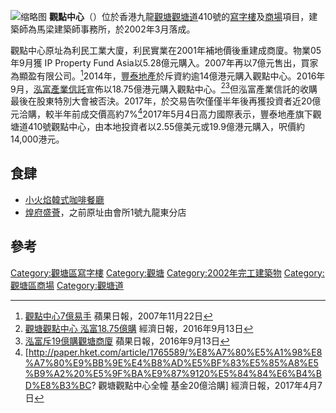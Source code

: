{{Notability Unreferenced |time=2018-03-28T14:46:21+00:00}}
{{Coord|22.312912|114.22421199999997|region:HK_type:landmark|display=title}}
[[File:Kwun_Tong_View_Building_2014.jpg|缩略图]]
'''觀點中心'''（{{lang-en|Kwun Tong View}}）位於香港九龍[[觀塘|觀塘]][[觀塘道|觀塘道]]410號的[[寫字樓|寫字樓]]及[[商場|商場]]項目，建築師為馬梁建築師事務所，於2002年3月落成。

觀點中心原址為利民工業大廈，利民實業在2001年補地價後重建成商廈。物業05年9月獲 IP Property Fund Asia以5.28億元購入。2007年再以7億元售出，買家為顯盈有限公司。<ref>[http://hk.apple.nextmedia.com/financeestate/art/20071122/10448449 觀點中心7億易手] {{Wayback|url=http://hk.apple.nextmedia.com/financeestate/art/20071122/10448449 |date=20170816060402 }} 蘋果日報，2007年11月22日</ref>2014年，[[豐泰地產|豐泰地產]]於斥資約逾14億港元購入觀點中心。2016年9月，[[泓富產業信託|泓富產業信託]]宣佈以18.75億港元購入觀點中心。<ref>[https://hk.finance.yahoo.com/news/%E8%A7%80%E5%A1%98%E8%A7%80%E9%BB%9E%E4%B8%AD%E5%BF%83-%E6%B3%93%E5%AF%8C18-75%E5%84%84%E8%B3%BC-225520846--sector.html 觀塘觀點中心 泓富18.75億購] {{Wayback|url=https://hk.finance.yahoo.com/news/%E8%A7%80%E5%A1%98%E8%A7%80%E9%BB%9E%E4%B8%AD%E5%BF%83-%E6%B3%93%E5%AF%8C18-75%E5%84%84%E8%B3%BC-225520846--sector.html |date=20170327104500 }} 經濟日報，2016年9月13日</ref><ref>[http://hk.apple.nextmedia.com/financeestate/art/20160913/19769043 泓富斥19億購觀塘商廈] {{Wayback|url=http://hk.apple.nextmedia.com/financeestate/art/20160913/19769043 |date=20170816060756 }} 蘋果日報，2016年9月13日</ref>但泓富產業信託的收購最後在股東特別大會被否決。2017年，於交易告吹僅僅半年後再獲投資者近20億元洽購，較半年前成交價高約7%<ref>[http://paper.hket.com/article/1765589/%E8%A7%80%E5%A1%98%E8%A7%80%E9%BB%9E%E4%B8%AD%E5%BF%83%E5%85%A8%E5%B9%A2%20%E5%9F%BA%E9%87%9120%E5%84%84%E6%B4%BD%E8%B3%BC? 觀塘觀點中心全幢 基金20億洽購] {{Wayback|url=http://paper.hket.com/article/1765589/%E8%A7%80%E5%A1%98%E8%A7%80%E9%BB%9E%E4%B8%AD%E5%BF%83%E5%85%A8%E5%B9%A2%20%E5%9F%BA%E9%87%9120%E5%84%84%E6%B4%BD%E8%B3%BC |date=20170816061335 }} 經濟日報，2017年4月7日</ref>2017年5月4日高力國際表示，豐泰地產旗下觀塘道410號觀點中心，由本地投資者以2.55億美元或19.9億港元購入，呎價約14,000港元。

==食肆==
*[[小火焰韓式咖啡餐廳|小火焰韓式咖啡餐廳]]
*[[煌府盛薈|煌府盛薈]]，之前原址由會所1號九龍東分店

==參考==
{{reflist}}

[[Category:觀塘區寫字樓|Category:觀塘區寫字樓]]
[[Category:觀塘|Category:觀塘]]
[[Category:2002年完工建築物|Category:2002年完工建築物]]
[[Category:觀塘區商場|Category:觀塘區商場]]
[[Category:觀塘道|Category:觀塘道]]